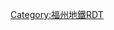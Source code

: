 {{Routemap|title=福州地铁6号线|title-bg={{福州地铁颜色|6}}|title-color=white|inline=<includeonly>yes</includeonly>|map=
uextCONT4+f\\~~ ~~ ~~ ~~ {{RoutemapRoute|Licon=ul|{{福州地铁线路名|4}}往[[半洲站|半洲]]}}
uextBHF-L\uextKBHFa-R\~~ ~~[[潘墩]]~~换乘{{福州地铁线路名|4|c}}
uextCONT3+g\uextSTR\~~ ~~ ~~ ~~ {{RoutemapRoute|Licon=ll|{{福州地铁线路名|4}}往[[帝封江站|帝封江]]}}
\uextpBHF\~~[[林浦站 (福州)|林浦]]
\uextSTR\uexKDSTa!~PORTALf~~ ~~ ~~ 樟岚停车场
\uextKRWg+l\uextKRWr
\uextpBHF\~~[[樟岚站|樟岚]]
uextCONT4+f\uextSTR\~~ ~~ ~~ ~~ {{RoutemapRoute|Licon=ul|{{福州地铁线路名|1}}往[[象峰站|象峰]]}}
uextKRWgl+l\uextKRWgr+r\
uextBHF-L\uextBHF-R\~~ ~~[[梁厝站|梁厝]]~~换乘{{福州地铁线路名|1|c}}
uextBHF!~HUBaq\uextBHF!~HUBeq\~~ ~~[[下洋站 (福州)|下洋]]~~换乘{{福州地铁线路名|1|c}}
uextCONT3+g\uexhtSTRe\~~ ~~ ~~ ~~ {{RoutemapRoute|Licon=ll|{{福州地铁线路名|1}}往[[三江口站 (福州)|三江口]]}}
WASSERq\uexhKRZW\WASSERq~~ ~~ ~~ ~~[[道庆洲大桥]]跨[[乌龙江]]
\uexhBHF\~~[[营前站|营前]]
\uexhtSTRa\
\uextpBHF\~~[[航城站|航城]]
\uextBHF\~~[[郑和站|郑和]]
\uextpBHF\~~[[十洋站|十洋]]
\uextpBHF\~~[[吴航站|吴航]]
\uextpBHF\~~[[鹤上站 (地铁)|鹤上]]
\uextpBHF\~~[[沙京站|沙京]]
\uextSTR\uexKDSTa!~PORTALf~~ ~~ ~~ 横港车辆基地
\uextKRWg+l\uextKRWr
\uextBHF\~~[[莲花站 (福州)|莲花]]
\uextpBHF\~~[[下吴站|下吴]]
\uextpBHF\~~[[壶井站|壶井]]
\uextBHF\~~[[万寿站 (福州)|万寿]]
\uextpBHF\~~[[滨海北站 (福州)|滨海北]]
\uextpBHF\~~[[滨海商务区站|滨海商务区]]
\uextpBHF\~~[[沙尾站 (福州)|沙尾]]
\uextpBHF\~~[[金滨路站|金滨路]]
\uextKBHFe\~~ ~~[[国际学校站|国际学校]]
|bottom={{navbar|福州地铁6号线RDT}}
}}<noinclude>
{{Rdt intro|[[福州地铁6号线]]}}

[[Category:福州地鐵RDT]]

</noinclude>